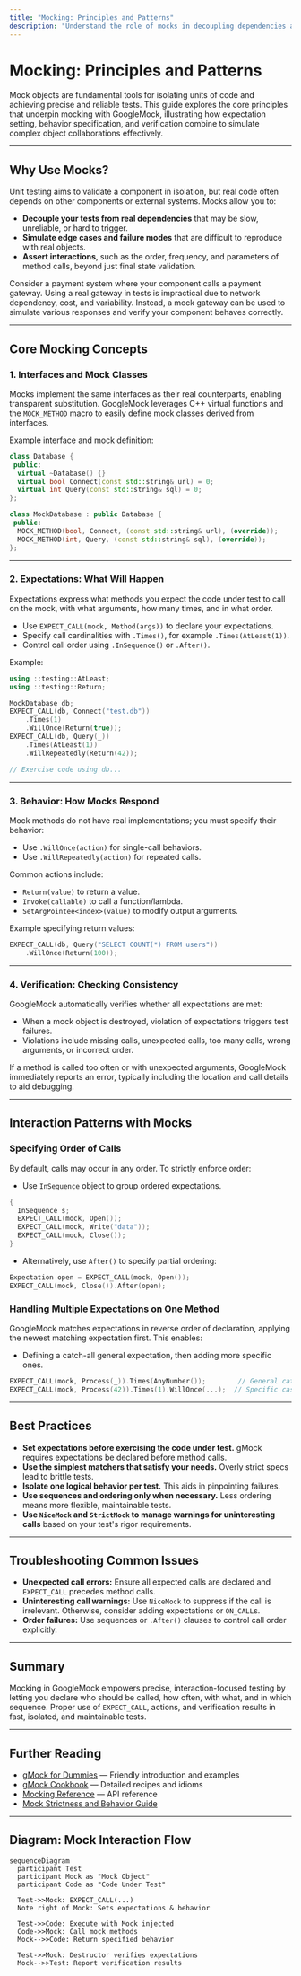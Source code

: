 ```yaml
---
title: "Mocking: Principles and Patterns"
description: "Understand the role of mocks in decoupling dependencies and fostering reliable isolated tests. Unpack the core principles of GoogleMock, including expectation setting, behavior specification, and verification, which enable expressive simulation of object collaborations."
---
```


# Mocking: Principles and Patterns

Mock objects are fundamental tools for isolating units of code and achieving precise and reliable tests. This guide explores the core principles that underpin mocking with GoogleMock, illustrating how expectation setting, behavior specification, and verification combine to simulate complex object collaborations effectively.

---

## Why Use Mocks?

Unit testing aims to validate a component in isolation, but real code often depends on other components or external systems. Mocks allow you to:

- **Decouple your tests from real dependencies** that may be slow, unreliable, or hard to trigger.
- **Simulate edge cases and failure modes** that are difficult to reproduce with real objects.
- **Assert interactions**, such as the order, frequency, and parameters of method calls, beyond just final state validation.

Consider a payment system where your component calls a payment gateway. Using a real gateway in tests is impractical due to network dependency, cost, and variability. Instead, a mock gateway can be used to simulate various responses and verify your component behaves correctly.

---

## Core Mocking Concepts

### 1. Interfaces and Mock Classes

Mocks implement the same interfaces as their real counterparts, enabling transparent substitution. GoogleMock leverages C++ virtual functions and the `MOCK_METHOD` macro to easily define mock classes derived from interfaces.

Example interface and mock definition:

```cpp
class Database {
 public:
  virtual ~Database() {}
  virtual bool Connect(const std::string& url) = 0;
  virtual int Query(const std::string& sql) = 0;
};

class MockDatabase : public Database {
 public:
  MOCK_METHOD(bool, Connect, (const std::string& url), (override));
  MOCK_METHOD(int, Query, (const std::string& sql), (override));
};
```

---

### 2. Expectations: What Will Happen

Expectations express what methods you expect the code under test to call on the mock, with what arguments, how many times, and in what order.

- Use `EXPECT_CALL(mock, Method(args))` to declare your expectations.
- Specify call cardinalities with `.Times()`, for example `.Times(AtLeast(1))`.
- Control call order using `.InSequence()` or `.After()`.

Example:

```cpp
using ::testing::AtLeast;
using ::testing::Return;

MockDatabase db;
EXPECT_CALL(db, Connect("test.db"))
    .Times(1)
    .WillOnce(Return(true));
EXPECT_CALL(db, Query(_))
    .Times(AtLeast(1))
    .WillRepeatedly(Return(42));

// Exercise code using db...
```

---

### 3. Behavior: How Mocks Respond

Mock methods do not have real implementations; you must specify their behavior:

- Use `.WillOnce(action)` for single-call behaviors.
- Use `.WillRepeatedly(action)` for repeated calls.

Common actions include:

- `Return(value)` to return a value.
- `Invoke(callable)` to call a function/lambda.
- `SetArgPointee<index>(value)` to modify output arguments.

Example specifying return values:

```cpp
EXPECT_CALL(db, Query("SELECT COUNT(*) FROM users"))
    .WillOnce(Return(100));
```

---

### 4. Verification: Checking Consistency

GoogleMock automatically verifies whether all expectations are met:

- When a mock object is destroyed, violation of expectations triggers test failures.
- Violations include missing calls, unexpected calls, too many calls, wrong arguments, or incorrect order.

If a method is called too often or with unexpected arguments, GoogleMock immediately reports an error, typically including the location and call details to aid debugging.

---

## Interaction Patterns with Mocks

### Specifying Order of Calls

By default, calls may occur in any order. To strictly enforce order:

- Use `InSequence` object to group ordered expectations.

```cpp
{
  InSequence s;
  EXPECT_CALL(mock, Open());
  EXPECT_CALL(mock, Write("data"));
  EXPECT_CALL(mock, Close());
}
```

- Alternatively, use `After()` to specify partial ordering:

```cpp
Expectation open = EXPECT_CALL(mock, Open());
EXPECT_CALL(mock, Close()).After(open);
```

### Handling Multiple Expectations on One Method

GoogleMock matches expectations in reverse order of declaration, applying the newest matching expectation first. This enables:

- Defining a catch-all general expectation, then adding more specific ones.

```cpp
EXPECT_CALL(mock, Process(_)).Times(AnyNumber());        // General catch-all.
EXPECT_CALL(mock, Process(42)).Times(1).WillOnce(...);  // Specific case.
```

---

## Best Practices

- **Set expectations before exercising the code under test.** gMock requires expectations be declared before method calls.
- **Use the simplest matchers that satisfy your needs.** Overly strict specs lead to brittle tests.
- **Isolate one logical behavior per test.** This aids in pinpointing failures.
- **Use sequences and ordering only when necessary.** Less ordering means more flexible, maintainable tests.
- **Use `NiceMock` and `StrictMock` to manage warnings for uninteresting calls** based on your test's rigor requirements.

---

## Troubleshooting Common Issues

- **Unexpected call errors:** Ensure all expected calls are declared and `EXPECT_CALL` precedes method calls.
- **Uninteresting call warnings:** Use `NiceMock` to suppress if the call is irrelevant. Otherwise, consider adding expectations or `ON_CALL`s.
- **Order failures:** Use sequences or `.After()` clauses to control call order explicitly.

---

## Summary

Mocking in GoogleMock empowers precise, interaction-focused testing by letting you declare who should be called, how often, with what, and in which sequence. Proper use of `EXPECT_CALL`, actions, and verification results in fast, isolated, and maintainable tests.

---

## Further Reading

- [gMock for Dummies](https://google.github.io/googletest/gmock_for_dummies.html) — Friendly introduction and examples
- [gMock Cookbook](https://google.github.io/googletest/gmock_cook_book.html) — Detailed recipes and idioms
- [Mocking Reference](https://google.github.io/googletest/reference/mocking.html) — API reference
- [Mock Strictness and Behavior Guide](/concepts/control-behavior-security-performance/strictness-and-mock-behavior-control)

---

## Diagram: Mock Interaction Flow

```mermaid
sequenceDiagram
  participant Test
  participant Mock as "Mock Object"
  participant Code as "Code Under Test"

  Test->>Mock: EXPECT_CALL(...)
  Note right of Mock: Sets expectations & behavior

  Test->>Code: Execute with Mock injected
  Code->>Mock: Call mock methods
  Mock-->>Code: Return specified behavior

  Test->>Mock: Destructor verifies expectations
  Mock-->>Test: Report verification results
```
